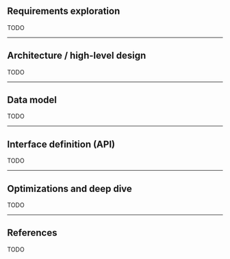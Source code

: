 ## Requirements exploration

TODO

---

## Architecture / high-level design

TODO

---

## Data model

TODO

---

## Interface definition (API)

TODO

---

## Optimizations and deep dive

TODO

---

## References

TODO
